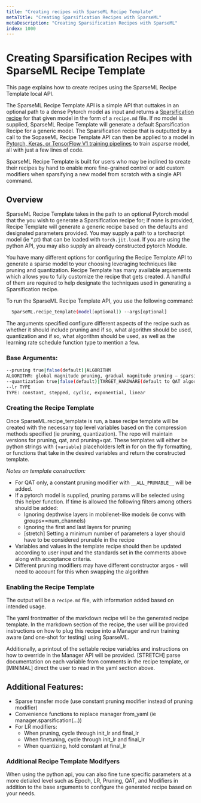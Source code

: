 ```yaml
---
title: "Creating recipes with SparseML Recipe Template"
metaTitle: "Creating Sparsification Recipes with SparseML"
metaDescription: "Creating Sparsification Recipes with SparseML"
index: 1000 
---
```


# Creating Sparsification Recipes with SparseML Recipe Template

This page explains how to create recipes using the SparseML Recipe Template local API. 

The SparseML Recipe Template API is a simple API that outtakes in an optional path to a dense Pytorch model as input and returns a [Sparsification recipe](https://docs.neuralmagic.com/user-guide/recipes) for that given model in the form of a `recipe.md` file. If no model is supplied, SparseML Recipe Template will generate a default Sparsification Recipe for a generic model. The Sparsification recipe that is outputted by a call to the SopaseML Recipe Template API can then be applied to a model in [Pytorch, Keras, or TensorFlow V1 training pipelines](https://docs.neuralmagic.com/user-guide/recipes/enabling) to train asparse model, all with just a few lines of code. 

SparseML Recipe Template is built for users who may be inclined to create their recipes by hand to enable more
fine-grained control or add custom modifiers when sparsifying a new model from scratch with a single API command. 


## Overview

SparseML Recipe Template takes in the path to an optional Pytorch model that the you wish to generate a Sparsification recipe for; if none is provided, Recipe Template will generate a generic recipe based on the defaults and designated parameters provided. You may supply a path to a torchscript model (ie *.pt) that can be loaded with `torch.jit.load`. If you are using the python API, you may also supply an already constructed pytorch Module.


You have many different options for configuring the Recipe Template API to generate a sparse model to your choosing leveraging techniques like pruning and quantization. Recipe Template has many available arguements which allows you to fully customize the recipe that gets created. A handful of them are required to help designate the techniques used in generating a Sparsification recipe.

To run the SparseML Recipe Template API, you use the following command: 

```bash
  SparseML.recipe_template(model[optional]) --args[optional]
```

The arguments specified configure different aspects of the recipe such as whether it should include pruning and if so, what algorithm should be used, quantization and if so, what algorithm should be used, as well as the learning rate schedule function type to mention a few. 

### Base Arguments:
```bash
--pruning true|false(default)|ALGORITHM
ALGORITHM: global magnitude pruning, gradual magnitude pruning – sparsity per layer, ACDC, Movement, MFAC, OBC
--quantization true|false(default)|TARGET_HARDWARE(default to QAT algorithm ex: vnni, tensorrt)
--lr TYPE
TYPE: constant, stepped, cyclic, exponential, linear
```

### Creating the Recipe Template
Once SparseML.recipe_template is run, a base recipe template will be created with the necessary top level variables based on the compression methods specified (ie pruning, quantization). The repo will maintain versions for pruning, qat, and pruning+qat.  These templates will either be python strings with `{variable}` placeholders left in for on the fly formatting, or functions that take in the desired variables and return the constructed template.

*Notes on template construction:*

- For QAT only, a constant pruning modifier with `__ALL_PRUNABLE__` will be added.
- If a pytorch model is supplied, pruning params will be selected using this helper function. If time is allowed the following filters among others should be added:
  - Ignoring depthwise layers in mobilenet-like models (ie convs with groups==num_channels)
  - Ignoring the first and last layers for pruning
  - [stretch] Setting a minimum number of parameters a layer should have to be considered prunable in the recipe
- Variables and values in the template recipe should then be updated according to user input and the standards set in the comments above along with acceptance criteria.
- Different pruning modifiers may have different constructor argos - will need to account for this when swapping the algorithm

### Enabling the Recipe Template

The output will be a `recipe.md` file, with information added based on intended usage.

The yaml frontmatter of the markdown recipe will be the generated recipe template.  In the markdown section of the recipe, the user will be provided instructions on how to plug this recipe into a Manager and run training aware (and one-shot for testing) using SparseML.

Additionally, a printout of the settable recipe variables and instructions on how to override in the Manager API will be provided. [STRETCH] parse documentation on each variable from comments in the recipe template, or [MINIMAL] direct the user to read in the yaml section above.


## Additional Features:
- Sparse transfer mode (use constant pruning modifier instead of pruning modifier)
- Convenience functions to replace manager from_yaml (ie manager.sparsification(...))
- For LR modifiers:
  - When pruning, cycle through init_lr and final_lr
  - When finetuning, cycle through init_lr and final_lr
  - When quantizing, hold constant at final_lr


### Additional Recipe Template Modifyers

When using the python api, you can also fine tune specific parameters at a more detialed level such as Epoch, LR, Pruning, QAT, and Modifiers in addition to the base arguments to configure the generated recipe based on your needs.








